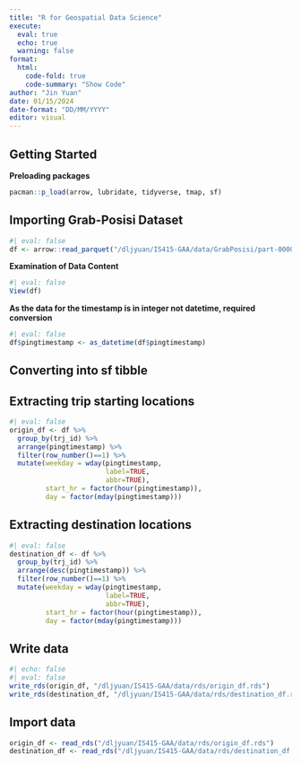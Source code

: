 ```yaml
---
title: "R for Geospatial Data Science"
execute: 
  eval: true
  echo: true
  warning: false
format: 
  html:
    code-fold: true
    code-summary: "Show Code"
author: "Jin Yuan"
date: 01/15/2024
date-format: "DD/MM/YYYY"
editor: visual
---
```


## Getting Started

**Preloading packages**

```r
pacman::p_load(arrow, lubridate, tidyverse, tmap, sf)
```

## Importing Grab-Posisi Dataset

```r
#| eval: false
df <- arrow::read_parquet("/dljyuan/IS415-GAA/data/GrabPosisi/part-00000.parquet")
```

**Examination of Data Content**

```r
#| eval: false
View(df)
```

::: callout-note
**As the data for the timestamp is in integer not datetime, required conversion**
:::

```r
#| eval: false
df$pingtimestamp <- as_datetime(df$pingtimestamp)
```

## Converting into sf tibble

## Extracting trip starting locations

```r
#| eval: false
origin_df <- df %>%
  group_by(trj_id) %>%
  arrange(pingtimestamp) %>%
  filter(row_number()==1) %>%
  mutate(weekday = wday(pingtimestamp,
                        label=TRUE,
                        abbr=TRUE),
         start_hr = factor(hour(pingtimestamp)),
         day = factor(mday(pingtimestamp)))
```

## Extracting destination locations

```r
#| eval: false
destination_df <- df %>%
  group_by(trj_id) %>%
  arrange(desc(pingtimestamp)) %>%
  filter(row_number()==1) %>%
  mutate(weekday = wday(pingtimestamp,
                        label=TRUE,
                        abbr=TRUE),
         start_hr = factor(hour(pingtimestamp)),
         day = factor(mday(pingtimestamp)))
```

## Write data

```r
#| echo: false
#| eval: false
write_rds(origin_df, "/dljyuan/IS415-GAA/data/rds/origin_df.rds")
write_rds(destination_df, "/dljyuan/IS415-GAA/data/rds/destination_df.rds")
```

## Import data

```r
origin_df <- read_rds("/dljyuan/IS415-GAA/data/rds/origin_df.rds")
destination_df <- read_rds("/dljyuan/IS415-GAA/data/rds/destination_df.rds")
```
